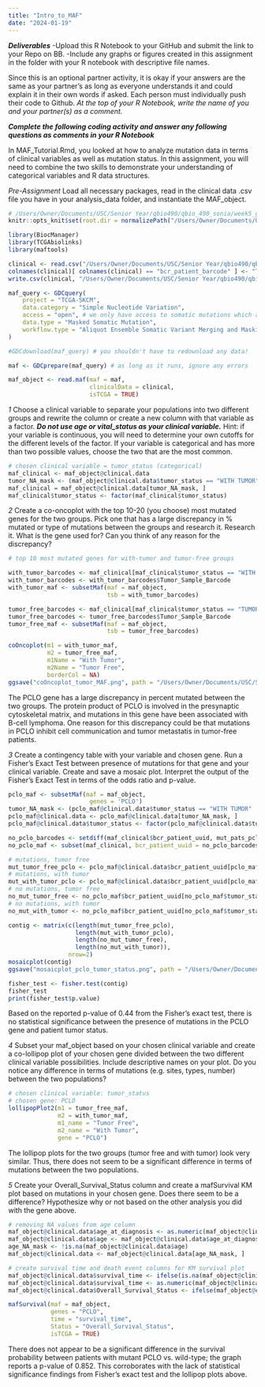 ```yaml
---
title: "Intro_to_MAF"
date: "2024-01-19"
---
```


***Deliverables***
-Upload this R Notebook to your GitHub and submit the link to your Repo on BB.
-Include any graphs or figures created in this assignment in the folder with your R notebook with descriptive file names.

Since this is an optional partner activity, it is okay if your answers are the same as your partner’s as long as everyone understands it and could explain it in their own words if asked. Each person must individually push their code to Github. *At the top of your R Notebook, write the name of you and your partner(s) as a comment.*

***Complete the following coding activity and answer any following questions as comments in your R Notebook***

In MAF_Tutorial.Rmd, you looked at how to analyze mutation data in terms of clinical variables as well as mutation status. In this assignment, you will need to combine the two skills to demonstrate your understanding of categorical variables and R data structures.

*Pre-Assignment*
Load all necessary packages, read in the clinical data .csv file you have in your analysis_data folder, and instantiate the MAF_object.
```r
# /Users/Owner/Documents/USC/Senior Year/qbio490/qbio_490_sonia/week5_genomic
knitr::opts_knit$set(root.dir = normalizePath("/Users/Owner/Documents/USC/Senior Year/qbio490/qbio_490_sonia/analysis_data"))

library(BiocManager)
library(TCGAbiolinks)
library(maftools)

clinical <- read.csv("/Users/Owner/Documents/USC/Senior Year/qbio490/qbio_490_sonia/analysis_data/skcm_clinical_data.csv")
colnames(clinical)[ colnames(clinical) == "bcr_patient_barcode" ] <- "Tumor_Sample_Barcode"
write.csv(clinical, "/Users/Owner/Documents/USC/Senior Year/qbio490/qbio_490_sonia/analysis_data/skcm_clinical_data.csv", row.names = FALSE)

```

```r
maf_query <- GDCquery(
    project = "TCGA-SKCM", 
    data.category = "Simple Nucleotide Variation", 
    access = "open", # we only have access to somatic mutations which are open access
    data.type = "Masked Somatic Mutation", 
    workflow.type = "Aliquot Ensemble Somatic Variant Merging and Masking"
)

#GDCdownload(maf_query) # you shouldn't have to redownload any data!

maf <- GDCprepare(maf_query) # as long as it runs, ignore any errors

maf_object <- read.maf(maf = maf, 
                       clinicalData = clinical,
                       isTCGA = TRUE)
```


*1*
Choose a clinical variable to separate your populations into two different groups and rewrite the column or create a new column with that variable as a factor. ***Do not use age or vital_status as your clinical variable.*** Hint: if your variable is continuous, you will need to determine your own cutoffs for the different levels of the factor. If your variable is categorical and has more than two possible values, choose the two that are the most common.
```r
# chosen clinical variable = tumor_status (categorical)
maf_clinical <- maf_object@clinical.data
tumor_NA_mask <- (maf_object@clinical.data$tumor_status == "WITH TUMOR" | maf_object@clinical.data$tumor_status == "TUMOR FREE")
maf_clinical = maf_object@clinical.data[tumor_NA_mask, ]
maf_clinical$tumor_status <- factor(maf_clinical$tumor_status)
```


*2*
Create a co-oncoplot with the top 10-20 (you choose) most mutated genes for the two groups. Pick one that has a large discrepancy in % mutated or type of mutations between the groups and research it. 
Research it. What is the gene used for? Can you think of any reason for the discrepancy?
```r
# top 10 most mutated genes for with-tumor and tumor-free groups

with_tumor_barcodes <- maf_clinical[maf_clinical$tumor_status == "WITH TUMOR",]
with_tumor_barcodes <- with_tumor_barcodes$Tumor_Sample_Barcode
with_tumor_maf <- subsetMaf(maf = maf_object,
                            tsb = with_tumor_barcodes)

tumor_free_barcodes <- maf_clinical[maf_clinical$tumor_status == "TUMOR FREE",]
tumor_free_barcodes <- tumor_free_barcodes$Tumor_Sample_Barcode
tumor_free_maf <- subsetMaf(maf = maf_object,
                            tsb = tumor_free_barcodes)

coOncoplot(m1 = with_tumor_maf, 
           m2 = tumor_free_maf, 
           m1Name = "With Tumor", 
           m2Name = "Tumor Free", 
           borderCol = NA)
ggsave("coOncoplot_tumor_MAF.png", path = "/Users/Owner/Documents/USC/Senior Year/qbio490/qbio_490_sonia/week5_genomic")
```   
The PCLO gene has a large discrepancy in percent mutated between the two groups. The protein product of PCLO is involved in the presynaptic cytoskeletal matrix, and mutations in this gene have been associated with B-cell lymphoma. One reason for this discrepancy could be that mutations in PCLO inhibit cell communication and tumor metastatis in tumor-free patients.

*3*
Create a contingency table with your variable and chosen gene. Run a Fisher’s Exact Test between presence of mutations for that gene and your clinical variable. Create and save a mosaic plot. 
Interpret the output of the Fisher’s Exact Test in terms of the odds ratio and p-value.
```r
pclo_maf <- subsetMaf(maf = maf_object,
                       genes = 'PCLO')
tumor_NA_mask <- (pclo_maf@clinical.data$tumor_status == "WITH TUMOR" | pclo_maf@clinical.data$tumor_status == "TUMOR FREE")
pclo_maf@clinical.data <- pclo_maf@clinical.data[tumor_NA_mask, ]
pclo_maf@clinical.data$tumor_status <- factor(pclo_maf@clinical.data$tumor_status)

no_pclo_barcodes <- setdiff(maf_clinical$bcr_patient_uuid, mut_pats_pclo)
no_pclo_maf <- subset(maf_clinical, bcr_patient_uuid = no_pclo_barcodes)

# mutations, tumor free
mut_tumor_free_pclo <- pclo_maf@clinical.data$bcr_patient_uuid[pclo_maf@clinical.data$tumor_status == "TUMOR FREE"]
# mutations, with tumor
mut_with_tumor_pclo <- pclo_maf@clinical.data$bcr_patient_uuid[pclo_maf@clinical.data$tumor_status == "WITH TUMOR"]
# no mutations, tumor free
no_mut_tumor_free <- no_pclo_maf$bcr_patient_uuid[no_pclo_maf$tumor_status == "TUMOR FREE"]
# no mutations, with tumor
no_mut_with_tumor <- no_pclo_maf$bcr_patient_uuid[no_pclo_maf$tumor_status == "WITH TUMOR"]

contig <- matrix(c(length(mut_tumor_free_pclo),
                   length(mut_with_tumor_pclo),
                   length(no_mut_tumor_free),
                   length(no_mut_with_tumor)),
                 nrow=2)
mosaicplot(contig)
ggsave("mosaicplot_pclo_tumor_status.png", path = "/Users/Owner/Documents/USC/Senior Year/qbio490/qbio_490_sonia/week5_genomic")

fisher_test <- fisher.test(contig)
fisher_test
print(fisher_test$p.value)
```
Based on the reported p-value of 0.44 from the Fisher's exact test, there is no statistical significance between the presence of mutations in the PCLO gene and patient tumor status.

*4*
Subset your maf_object based on your chosen clinical variable and create a co-lollipop plot of your chosen gene divided between the two different clinical variable possibilities. Include descriptive names on your plot.
Do you notice any difference in terms of mutations (e.g. sites, types, number) between the two populations?
```r
# chosen clinical variable: tumor_status
# chosen gene: PCLO
lollipopPlot2(m1 = tumor_free_maf, 
              m2 = with_tumor_maf, 
              m1_name = "Tumor Free",
              m2_name = "With Tumor",
              gene = "PCLO")
```
The lollipop plots for the two groups (tumor free and with tumor) look very similar. Thus, there does not seem to be a significant difference in terms of mutations between the two populations.

*5*
Create your Overall_Survival_Status column and create a mafSurvival KM plot based on mutations in your chosen gene.
Does there seem to be a difference? Hypothesize why or not based on the other analysis you did with the gene above.
```r
# removing NA values from age column
maf_object@clinical.data$age_at_diagnosis <- as.numeric(maf_object@clinical.data$age_at_diagnosis)
maf_object@clinical.data$age <- maf_object@clinical.data$age_at_diagnosis / 365.25
age_NA_mask <- !is.na(maf_object@clinical.data$age)
maf_object@clinical.data <- maf_object@clinical.data[age_NA_mask, ]

# create survival time and death event columns for KM survival plot
maf_object@clinical.data$survival_time <- ifelse(is.na(maf_object@clinical.data$days_to_death), maf_object@clinical.data$days_to_last_follow_up, maf_object@clinical.data$days_to_death)
maf_object@clinical.data$survival_time <- as.numeric(maf_object@clinical.data$survival_time)
maf_object@clinical.data$Overall_Survival_Status <- ifelse(maf_object@clinical.data$vital_status == "Dead", T, F)

mafSurvival(maf = maf_object,
            genes = "PCLO", 
            time = "survival_time",
            Status = "Overall_Survival_Status",
            isTCGA = TRUE)
```
There does not appear to be a significant difference in the survival probability between patients with mutant PCLO vs. wild-type; the graph reports a p-value of 0.852. This corroborates with the lack of statistical significance findings from Fisher's exact test and the lollipop plots above.